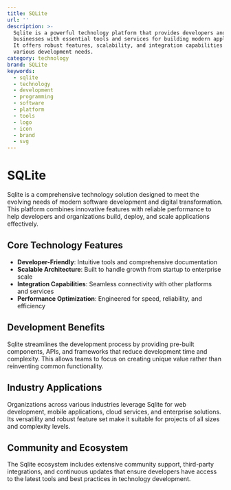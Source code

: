 ```yaml
---
title: SQLite
url: ''
description: >-
  Sqlite is a powerful technology platform that provides developers and
  businesses with essential tools and services for building modern applications.
  It offers robust features, scalability, and integration capabilities for
  various development needs.
category: technology
brand: SQLite
keywords:
  - sqlite
  - technology
  - development
  - programming
  - software
  - platform
  - tools
  - logo
  - icon
  - brand
  - svg
---
```


# SQLite

Sqlite is a comprehensive technology solution designed to meet the evolving needs of modern software development and digital transformation. This platform combines innovative features with reliable performance to help developers and organizations build, deploy, and scale applications effectively.

## Core Technology Features

- **Developer-Friendly**: Intuitive tools and comprehensive documentation
- **Scalable Architecture**: Built to handle growth from startup to enterprise scale
- **Integration Capabilities**: Seamless connectivity with other platforms and services
- **Performance Optimization**: Engineered for speed, reliability, and efficiency

## Development Benefits

Sqlite streamlines the development process by providing pre-built components, APIs, and frameworks that reduce development time and complexity. This allows teams to focus on creating unique value rather than reinventing common functionality.

## Industry Applications

Organizations across various industries leverage Sqlite for web development, mobile applications, cloud services, and enterprise solutions. Its versatility and robust feature set make it suitable for projects of all sizes and complexity levels.

## Community and Ecosystem

The Sqlite ecosystem includes extensive community support, third-party integrations, and continuous updates that ensure developers have access to the latest tools and best practices in technology development.

